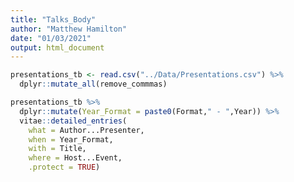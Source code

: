 ---
title: "Talks_Body"
author: "Matthew Hamilton"
date: "01/03/2021"
output: html_document
---
```{r include=F}
presentations_tb <- read.csv("../Data/Presentations.csv") %>%
  dplyr::mutate_all(remove_commmas)
```
```{r presentaitons}
presentations_tb %>% 
  dplyr::mutate(Year_Format = paste0(Format," - ",Year)) %>%
  vitae::detailed_entries(
    what = Author...Presenter,
    when = Year_Format,
    with = Title,
    where = Host...Event,
    .protect = TRUE)
```
